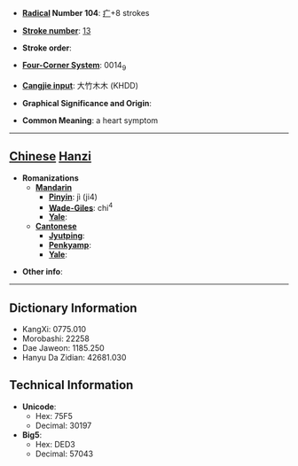 * '''[[Wiktionary:Chinese radical index| Radical]] Number 104''': [[Wiktionary:Chinese radical index 疒|疒]]+8 strokes

* '''[[Wiktionary:Chinese total strokes index|Stroke number]]''': [[Wiktionary:Chinese total strokes index 13|13]]

* '''Stroke order''': 

* '''[[Wiktionary:Chinese four corner index|Four-Corner System]]''': 0014<sub>9</sub>

* '''[[Wiktionary:Chinese Cangjie index|Cangjie input]]''': 大竹木木 (KHDD)

* '''Graphical Significance and Origin''': 

* '''Common Meaning''': a heart symptom

----

== [[Chinese]] [[Hanzi]] ==

* '''Romanizations'''
** '''[[Mandarin]]'''
*** '''[[Pinyin]]''': jì (ji4)
*** '''[[Wade-Giles]]''': chi<sup>4</sup>
*** '''[[Yale]]''': 
** '''[[Cantonese]]'''
*** '''[[Jyutping]]''':
*** '''[[Penkyamp]]''': 
*** '''[[Yale]]''': 

* '''Other info''': 

----

== Dictionary Information ==

* KangXi: 0775.010
* Morobashi: 22258
* Dae Jaweon: 1185.250
* Hanyu Da Zidian: 42681.030

== Technical Information ==

* '''Unicode''':
** Hex: 75F5
** Decimal: 30197
* '''Big5''':
** Hex: DED3
** Decimal: 57043